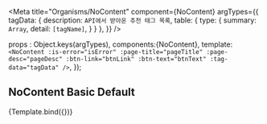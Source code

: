 
<Meta
  title="Organisms/NoContent"
  component={NoContent}
  argTypes={{
    tagData: {
      description: `API에서 받아온 추천 태그 목록`,
      table: {
        type: {
          summary: `Array`,
          detail: `[tagName]`,
        }
      }
    },
  }}
/>

  props : Object.keys(argTypes),
  components:{NoContent},
  template:`
    <NoContent
      :is-error="isError"
      :page-title="pageTitle"
      :page-desc="pageDesc"
      :btn-link="btnLink"
      :btn-text="btnText"
      :tag-data="tagData"
    />`,
});

## NoContent Basic Default

<Canvas>
  <Story
    name="basic"
    args={{
      pageTitle: `담은 콘텐츠`,
      pageDesc: `아직 담은 콘텐츠가 없네요\n콘텐츠를 담아주세요`,
      btnLink: `/my/archive/1`,
      btnText: `콘텐츠 구경가기`,
      tagData: [
        `태그다태그`,
        `정주나안주나`,
        `태그1`,
        `태그2 길어요 길어길어`,
        `태그3 길어요 길어길어`,
        `태그4 길어요 길어길어`,
      ],
    }}
    parameters={{layout: `fullscreen`}}
  >
    {Template.bind({})}
  </Story>
</Canvas>
